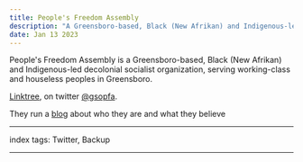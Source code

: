 ```yaml
---
title: People's Freedom Assembly
description: "A Greensboro-based, Black (New Afrikan) and Indigenous-led decolonial socialist organization, serving working-class and houseless peoples in Greensboro."
date: Jan 13 2023
---
```


People's Freedom Assembly is a Greensboro-based, Black (New Afrikan) and Indigenous-led decolonial socialist organization, serving working-class and houseless peoples in Greensboro.

[Linktree](https://linktr.ee/gsopfa), on twitter [@gsopfa](https://twitter.com/gsopfa).

They run a [blog](https://medium.com/@peoplesfreedomassembly) about who they are and what they believe

---

index tags: Twitter, Backup

---
